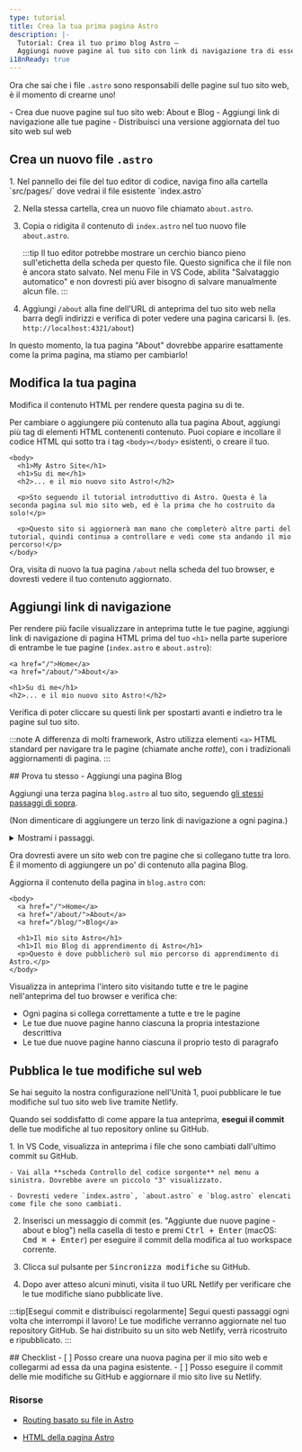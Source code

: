 ```yaml
---
type: tutorial
title: Crea la tua prima pagina Astro
description: |-
  Tutorial: Crea il tuo primo blog Astro —
  Aggiungi nuove pagine al tuo sito con link di navigazione tra di esse
i18nReady: true
---
```


Ora che sai che i file `.astro` sono responsabili delle pagine sul tuo sito web, è il momento di crearne uno!

<PreCheck>
  - Crea due nuove pagine sul tuo sito web: About e Blog
  - Aggiungi link di navigazione alle tue pagine
  - Distribuisci una versione aggiornata del tuo sito web sul web
</PreCheck>

## Crea un nuovo file `.astro`

<Steps>
1. Nel pannello dei file del tuo editor di codice, naviga fino alla cartella `src/pages/` dove vedrai il file esistente `index.astro`

2. Nella stessa cartella, crea un nuovo file chiamato `about.astro`.

3. Copia o ridigita il contenuto di `index.astro` nel tuo nuovo file `about.astro`.

    :::tip
    Il tuo editor potrebbe mostrare un cerchio bianco pieno sull'etichetta della scheda per questo file. Questo significa che il file non è ancora stato salvato. Nel menu File in VS Code, abilita "Salvataggio automatico" e non dovresti più aver bisogno di salvare manualmente alcun file.
    :::

4. Aggiungi `/about` alla fine dell'URL di anteprima del tuo sito web nella barra degli indirizzi e verifica di poter vedere una pagina caricarsi lì. (es. `http://localhost:4321/about`)
</Steps>

In questo momento, la tua pagina "About" dovrebbe apparire esattamente come la prima pagina, ma stiamo per cambiarlo!

## Modifica la tua pagina

Modifica il contenuto HTML per rendere questa pagina su di te.

Per cambiare o aggiungere più contenuto alla tua pagina About, aggiungi più tag di elementi HTML contenenti contenuto. Puoi copiare e incollare il codice HTML qui sotto tra i tag `<body></body>` esistenti, o creare il tuo.

```astro title="src/pages/about.astro" ins={3-8} del={2}
<body>
  <h1>My Astro Site</h1>
  <h1>Su di me</h1>
  <h2>... e il mio nuovo sito Astro!</h2>

  <p>Sto seguendo il tutorial introduttivo di Astro. Questa è la seconda pagina sul mio sito web, ed è la prima che ho costruito da solo!</p>

  <p>Questo sito si aggiornerà man mano che completerò altre parti del tutorial, quindi continua a controllare e vedi come sta andando il mio percorso!</p>
</body>
```

Ora, visita di nuovo la tua pagina `/about` nella scheda del tuo browser, e dovresti vedere il tuo contenuto aggiornato.

## Aggiungi link di navigazione

Per rendere più facile visualizzare in anteprima tutte le tue pagine, aggiungi link di navigazione di pagina HTML prima del tuo `<h1>` nella parte superiore di entrambe le tue pagine (`index.astro` e `about.astro`):

```astro title="src/pages/about.astro" ins={1-2}
<a href="/">Home</a>
<a href="/about/">About</a>

<h1>Su di me</h1>
<h2>... e il mio nuovo sito Astro!</h2>
```

Verifica di poter cliccare su questi link per spostarti avanti e indietro tra le pagine sul tuo sito.

:::note
A differenza di molti framework, Astro utilizza elementi `<a>` HTML standard per navigare tra le pagine (chiamate anche _rotte_), con i tradizionali aggiornamenti di pagina.
:::

<Box icon="puzzle-piece">
## Prova tu stesso - Aggiungi una pagina Blog

Aggiungi una terza pagina `blog.astro` al tuo sito, seguendo [gli stessi passaggi di sopra](#crea-un-nuovo-file-astro).

(Non dimenticare di aggiungere un terzo link di navigazione a ogni pagina.)

<details>
<summary>Mostrami i passaggi.</summary>
<Steps>
1. Crea un nuovo file in `src/pages/blog.astro`.
2. Copia l'intero contenuto di `index.astro` e incollalo in `blog.astro`.
3. [Aggiungi un terzo link di navigazione](#aggiungi-link-di-navigazione) alla parte superiore di ogni pagina:
</Steps>

```astro title="src/pages/index.astro" ins={4}
<body>
  <a href="/">Home</a>
  <a href="/about/">About</a>
  <a href="/blog/">Blog</a>

  <h1>Il mio sito Astro</h1>
</body>
```
</details>
</Box>

Ora dovresti avere un sito web con tre pagine che si collegano tutte tra loro. È il momento di aggiungere un po' di contenuto alla pagina Blog.

Aggiorna il contenuto della pagina in `blog.astro` con:
```astro astro title="src/pages/blog.astro" ins={7-8} del={6}
<body>
  <a href="/">Home</a>
  <a href="/about/">About</a>
  <a href="/blog/">Blog</a>

  <h1>Il mio sito Astro</h1>
  <h1>Il mio Blog di apprendimento di Astro</h1>
  <p>Questo è dove pubblicherò sul mio percorso di apprendimento di Astro.</p>
</body>
```

Visualizza in anteprima l'intero sito visitando tutte e tre le pagine nell'anteprima del tuo browser e verifica che:
- Ogni pagina si collega correttamente a tutte e tre le pagine
- Le tue due nuove pagine hanno ciascuna la propria intestazione descrittiva
- Le tue due nuove pagine hanno ciascuna il proprio testo di paragrafo

## Pubblica le tue modifiche sul web
Se hai seguito la nostra configurazione nell'Unità 1, puoi pubblicare le tue modifiche sul tuo sito web live tramite Netlify.

Quando sei soddisfatto di come appare la tua anteprima, **esegui il commit** delle tue modifiche al tuo repository online su GitHub.

<Steps>
1. In VS Code, visualizza in anteprima i file che sono cambiati dall'ultimo commit su GitHub.

    - Vai alla **scheda Controllo del codice sorgente** nel menu a sinistra. Dovrebbe avere un piccolo "3" visualizzato.

    - Dovresti vedere `index.astro`, `about.astro` e `blog.astro` elencati come file che sono cambiati.

2. Inserisci un messaggio di commit (es. "Aggiunte due nuove pagine - about e blog") nella casella di testo e premi <kbd>Ctrl + Enter</kbd> (macOS: <kbd>Cmd ⌘ + Enter</kbd>) per eseguire il commit della modifica al tuo workspace corrente.

3. Clicca sul pulsante per <kbd>Sincronizza modifiche</kbd> su GitHub.

4. Dopo aver atteso alcuni minuti, visita il tuo URL Netlify per verificare che le tue modifiche siano pubblicate live.
</Steps>

:::tip[Esegui commit e distribuisci regolarmente]
Segui questi passaggi ogni volta che interrompi il lavoro! Le tue modifiche verranno aggiornate nel tuo repository GitHub. Se hai distribuito su un sito web Netlify, verrà ricostruito e ripubblicato.
:::

<Box icon="check-list">
## Checklist

<Checklist>
- [ ] Posso creare una nuova pagina per il mio sito web e collegarmi ad essa da una pagina esistente.
- [ ] Posso eseguire il commit delle mie modifiche su GitHub e aggiornare il mio sito live su Netlify.
</Checklist>
</Box>

### Risorse

- [Routing basato su file in Astro](/it/basics/astro-pages/#routing-basato-su-file)

- [HTML della pagina Astro](/it/basics/astro-pages/#pagine-astro)
